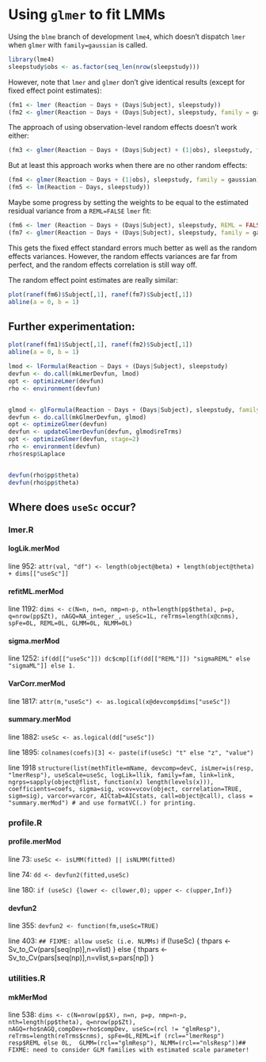 Using `glmer` to fit LMMs
=========================

Using the `blme` branch of development `lme4`, which doesn't dispatch `lmer` when `glmer` with `family=gaussian` is called.
```r
library(lme4)
sleepstudy$obs <- as.factor(seq_len(nrow(sleepstudy)))
```

However, note that `lmer` and `glmer` don't give identical results (except for fixed effect point estimates):
```r
(fm1 <- lmer (Reaction ~ Days + (Days|Subject), sleepstudy))
(fm2 <- glmer(Reaction ~ Days + (Days|Subject), sleepstudy, family = gaussian))
```

The approach of using observation-level random effects doesn't work either:
```r
(fm3 <- glmer(Reaction ~ Days + (Days|Subject) + (1|obs), sleepstudy, family = gaussian))
```

But at least this approach works when there are no other random effects:
```r
(fm4 <- glmer(Reaction ~ Days + (1|obs), sleepstudy, family = gaussian))
(fm5 <- lm(Reaction ~ Days, sleepstudy))
```

Maybe some progress by setting the weights to be equal to the estimated residual variance from a `REML=FALSE` `lmer` fit:
```r
(fm6 <- lmer (Reaction ~ Days + (Days|Subject), sleepstudy, REML = FALSE))
(fm7 <- glmer(Reaction ~ Days + (Days|Subject), sleepstudy, family = gaussian, weights = rep(1/654.94, nrow(sleepstudy))))
```
This gets the fixed effect standard errors much better as well as the random effects variances.  However, the random effects variances are far from perfect, and the random effects correlation is still way off.

The random effect point estimates are really similar:
```r
plot(ranef(fm6)$Subject[,1], ranef(fm7)$Subject[,1])
abline(a = 0, b = 1)
```

Further experimentation:
------------------------
```r
plot(ranef(fm1)$Subject[,1], ranef(fm2)$Subject[,1])
abline(a = 0, b = 1)

lmod <- lFormula(Reaction ~ Days + (Days|Subject), sleepstudy)
devfun <- do.call(mkLmerDevfun, lmod)
opt <- optimizeLmer(devfun)
rho <- environment(devfun)


glmod <- glFormula(Reaction ~ Days + (Days|Subject), sleepstudy, family = gaussian)
devfun <- do.call(mkGlmerDevfun, glmod)
opt <- optimizeGlmer(devfun)
devfun <- updateGlmerDevfun(devfun, glmod$reTrms)
opt <- optimizeGlmer(devfun, stage=2)
rho <- environment(devfun)
rho$resp$Laplace


devfun(rho$pp$theta)
devfun(rho$pp$theta)

```

Where does `useSc` occur?
-------------------------

### lmer.R

#### logLik.merMod
line 952:
`attr(val, "df") <- length(object@beta) + length(object@theta) + dims[["useSc"]]`

#### refitML.merMod
line 1192:
`dims <- c(N=n, n=n, nmp=n-p, nth=length(pp$theta), p=p, q=nrow(pp$Zt), nAGQ=NA_integer_, useSc=1L, reTrms=length(x@cnms), spFe=0L, REML=0L, GLMM=0L, NLMM=0L)`

#### sigma.merMod
line 1252:
`if(dd[["useSc"]]) dc$cmp[[if(dd[["REML"]]) "sigmaREML" else "sigmaML"]] else 1.`

#### VarCorr.merMod
line 1817:
`attr(m,"useSc") <- as.logical(x@devcomp$dims["useSc"])`

#### summary.merMod
line 1882:
`useSc <- as.logical(dd["useSc"])`

line 1895:
`colnames(coefs)[3] <- paste(if(useSc) "t" else "z", "value")`

line 1918
`structure(list(methTitle=mName, devcomp=devC, isLmer=is(resp, "lmerResp"), useScale=useSc, logLik=llik, family=fam, link=link, ngrps=sapply(object@flist, function(x) length(levels(x))), coefficients=coefs, sigma=sig, vcov=vcov(object, correlation=TRUE, sigm=sig), varcor=varcor, AICtab=AICstats, call=object@call), class = "summary.merMod") # and use formatVC(.) for printing. `

### profile.R

#### profile.merMod
line 73:
`useSc <- isLMM(fitted) || isNLMM(fitted)`

line 74:
`dd <- devfun2(fitted,useSc)`

line 180:
`if (useSc) {lower <- c(lower,0); upper <- c(upper,Inf)}`

#### devfun2
line 355:
`devfun2 <- function(fm,useSc=TRUE)`

line 403:
 `## FIXME: allow useSc (i.e. NLMMs)`
            if (!useSc) {
                thpars <- Sv_to_Cv(pars[seq(np)],n=vlist)
            } else {
                thpars <- Sv_to_Cv(pars[seq(np)],n=vlist,s=pars[np])
            }



### utilities.R

#### mkMerMod
line 538:
`dims <- c(N=nrow(pp$X), n=n, p=p, nmp=n-p, nth=length(pp$theta), q=nrow(pp$Zt), nAGQ=rho$nAGQ,compDev=rho$compDev, useSc=(rcl != "glmResp"), reTrms=length(reTrms$cnms), spFe=0L,REML=if (rcl=="lmerResp") resp$REML else 0L,  GLMM=(rcl=="glmResp"), NLMM=(rcl=="nlsResp"))## FIXME: need to consider GLM families with estimated scale parameter!`
